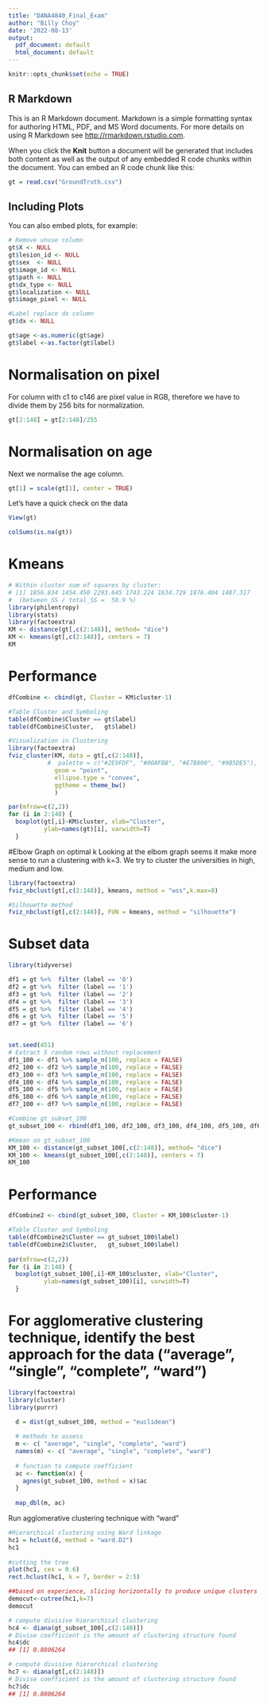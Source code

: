 ---
title: "DANA4840_Final_Exam"
author: "Billy Choy"
date: '2022-08-13'
output:
  pdf_document: default
  html_document: default
---

```{r setup, include=FALSE}
knitr::opts_chunk$set(echo = TRUE)
```

## R Markdown

This is an R Markdown document. Markdown is a simple formatting syntax for authoring HTML, PDF, and MS Word documents. For more details on using R Markdown see <http://rmarkdown.rstudio.com>.

When you click the **Knit** button a document will be generated that includes both content as well as the output of any embedded R code chunks within the document. You can embed an R code chunk like this:

```{r cars}
gt = read.csv("GroundTruth.csv")
```

## Including Plots

You can also embed plots, for example:

```{r pressure, echo=FALSE}
# Remove unuse column
gt$X <- NULL
gt$lesion_id <- NULL
gt$sex  <- NULL
gt$image_id <- NULL
gt$path <- NULL
gt$dx_type <- NULL
gt$localization <- NULL
gt$image_pixel <- NULL

#Label replace dx column
gt$dx <- NULL

gt$age <-as.numeric(gt$age)
gt$label <-as.factor(gt$label)
```

# Normalisation on pixel
For column with c1 to c146 are pixel value in RGB, therefore we have to divide them by 256 bits for normalization.

```{r}
gt[2:148] = gt[2:148]/255
```

# Normalisation on age
Next we normalise the age column.

```{r}
gt[1] = scale(gt[1], center = TRUE)
```

Let's have a quick check on the data
```{r}
View(gt)
```
```{r}
colSums(is.na(gt))
```

# Kmeans
```{r}
# Within cluster sum of squares by cluster:
# [1] 1856.834 1454.450 2293.645 1743.224 1634.729 1876.404 1487.317
#  (between_SS / total_SS =  50.9 %)
library(philentropy)
library(stats)
library(factoextra) 
KM <- distance(gt[,c(2:148)], method= "dice")
KM <- kmeans(gt[,c(2:148)], centers = 7) 
KM
```
# Performance
```{r}
dfCombine <- cbind(gt, Cluster = KM$cluster-1)

#Table Cluster and Symboling
table(dfCombine$Cluster == gt$label)
table(dfCombine$Cluster,   gt$label)
```


```{r}
#Visualization in Clustering
library(factoextra)
fviz_cluster(KM, data = gt[,c(2:148)],
           #  palette = c("#2E9FDF", "#00AFBB", "#E7B800", "#9B5DE5"), 
             geom = "point",
             ellipse.type = "convex", 
             ggtheme = theme_bw()
             )
```
```{r}
par(mfrow=c(2,2))
for (i in 2:148) {
  boxplot(gt[,i]~KM$cluster, xlab="Cluster",
          ylab=names(gt)[i], varwidth=T) 
  }
```

#Elbow Graph on optimal k
Looking at the elbom graph seems it make more sense to run a clustering with k=3. We try to cluster the universities in high, medium and low.
```{r} 
library(factoextra)
fviz_nbclust(gt[,c(2:148)], kmeans, method = "wss",k.max=8) 
```

```{r} 
#Silhouette method
fviz_nbclust(gt[,c(2:148)], FUN = kmeans, method = "silhouette")
```

# Subset data
```{r}
library(tidyverse)

df1 = gt %>%  filter (label == '0')
df2 = gt %>%  filter (label == '1')
df3 = gt %>%  filter (label == '2')
df4 = gt %>%  filter (label == '3')
df5 = gt %>%  filter (label == '4')
df6 = gt %>%  filter (label == '5')
df7 = gt %>%  filter (label == '6')


set.seed(451)
# Extract 5 random rows without replacement
df1_100 <- df1 %>% sample_n(100, replace = FALSE) 
df2_100 <- df2 %>% sample_n(100, replace = FALSE) 
df3_100 <- df3 %>% sample_n(100, replace = FALSE) 
df4_100 <- df4 %>% sample_n(100, replace = FALSE) 
df5_100 <- df5 %>% sample_n(100, replace = FALSE) 
df6_100 <- df6 %>% sample_n(100, replace = FALSE) 
df7_100 <- df7 %>% sample_n(100, replace = FALSE) 

#Combine gt_subset_100
gt_subset_100 <- rbind(df1_100, df2_100, df3_100, df4_100, df5_100, df6_100, df7_100)

#Kmean on gt_subset_100
KM_100 <- distance(gt_subset_100[,c(2:148)], method= "dice")
KM_100 <- kmeans(gt_subset_100[,c(2:148)], centers = 7) 
KM_100

```

# Performance
```{r}
dfCombine2 <- cbind(gt_subset_100, Cluster = KM_100$cluster-1)

#Table Cluster and Symboling
table(dfCombine2$Cluster == gt_subset_100$label)
table(dfCombine2$Cluster,   gt_subset_100$label)
 
par(mfrow=c(2,2))
for (i in 2:148) {
  boxplot(gt_subset_100[,i]~KM_100$cluster, xlab="Cluster",
          ylab=names(gt_subset_100)[i], varwidth=T) 
  }
```

# For agglomerative clustering technique, identify the best approach for the data ("average", "single", "complete", "ward")
```{r} 
library(factoextra)
library(cluster)
library(purrr)

  d = dist(gt_subset_100, method = "euclidean")
  
  # methods to assess
  m <- c( "average", "single", "complete", "ward")
  names(m) <- c( "average", "single", "complete", "ward")
  
  # function to compute coefficient
  ac <- function(x) {
    agnes(gt_subset_100, method = x)$ac
  }
  
  map_dbl(m, ac)
```
Run agglomerative clustering technique with "ward"
```{r} 
#Hierarchical clustering using Ward linkage
hc1 = hclust(d, method = "ward.D2")
hc1
  
#cutting the tree
plot(hc1, cex = 0.6)
rect.hclust(hc1, k = 7, border = 2:5)  

##based on experience, slicing horizontally to produce unique clusters either by specifying a similarity or the number of clusters desired
democut<-cutree(hc1,k=7)
democut
```

```{r}
# compute divisive hierarchical clustering
hc4 <- diana(gt_subset_100[,c(2:148)])
# Divise coefficient is the amount of clustering structure found
hc4$dc
## [1] 0.8806264
```
```{r}
# compute divisive hierarchical clustering
hc7 <- diana(gt[,c(2:148)])
# Divise coefficient is the amount of clustering structure found
hc7$dc
## [1] 0.8806264
```

